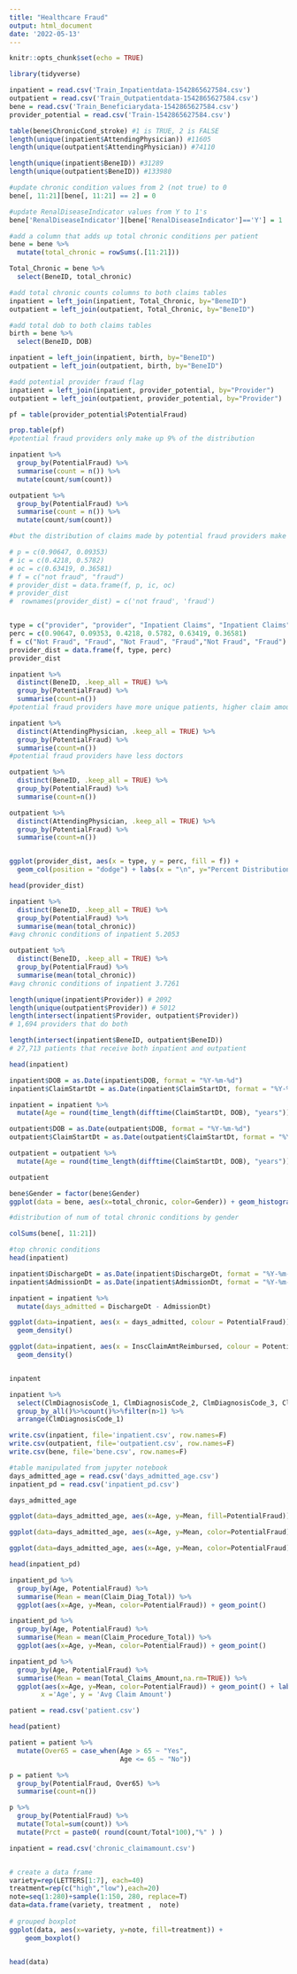 ```yaml
---
title: "Healthcare Fraud"
output: html_document
date: '2022-05-13'
---
```


```r
knitr::opts_chunk$set(echo = TRUE)
```


```r
library(tidyverse)

inpatient = read.csv('Train_Inpatientdata-1542865627584.csv')
outpatient = read.csv('Train_Outpatientdata-1542865627584.csv')
bene = read.csv('Train_Beneficiarydata-1542865627584.csv')
provider_potential = read.csv('Train-1542865627584.csv')

```



```r

table(bene$ChronicCond_stroke) #1 is TRUE, 2 is FALSE
length(unique(inpatient$AttendingPhysician)) #11605
length(unique(outpatient$AttendingPhysician)) #74110

length(unique(inpatient$BeneID)) #31289
length(unique(outpatient$BeneID)) #133980

#update chronic condition values from 2 (not true) to 0
bene[, 11:21][bene[, 11:21] == 2] = 0

#update RenalDiseaseIndicator values from Y to 1's
bene['RenalDiseaseIndicator'][bene['RenalDiseaseIndicator']=='Y'] = 1

#add a column that adds up total chronic conditions per patient
bene = bene %>%
  mutate(total_chronic = rowSums(.[11:21]))

Total_Chronic = bene %>% 
  select(BeneID, total_chronic)

#add total chronic counts columns to both claims tables
inpatient = left_join(inpatient, Total_Chronic, by="BeneID")
outpatient = left_join(outpatient, Total_Chronic, by="BeneID")

```


```r

#add total dob to both claims tables
birth = bene %>% 
  select(BeneID, DOB)

inpatient = left_join(inpatient, birth, by="BeneID")
outpatient = left_join(outpatient, birth, by="BeneID")

#add potential provider fraud flag
inpatient = left_join(inpatient, provider_potential, by="Provider")
outpatient = left_join(outpatient, provider_potential, by="Provider")


```

```r


pf = table(provider_potential$PotentialFraud)

prop.table(pf)
#potential fraud providers only make up 9% of the distribution

inpatient %>%
  group_by(PotentialFraud) %>%
  summarise(count = n()) %>%
  mutate(count/sum(count))

outpatient %>%
  group_by(PotentialFraud) %>%
  summarise(count = n()) %>%
  mutate(count/sum(count))

#but the distribution of claims made by potential fraud providers make up much larger percentage

# p = c(0.90647, 0.09353)
# ic = c(0.4218, 0.5782)
# oc = c(0.63419, 0.36581)
# f = c("not fraud", "fraud")
# provider_dist = data.frame(f, p, ic, oc)
# provider_dist
#  rownames(provider_dist) = c('not fraud', 'fraud')


type = c("provider", "provider", "Inpatient Claims", "Inpatient Claims", "Outpatient Claims", "Outpatient Claims")
perc = c(0.90647, 0.09353, 0.4218, 0.5782, 0.63419, 0.36581)
f = c("Not Fraud", "Fraud", "Not Fraud", "Fraud","Not Fraud", "Fraud")
provider_dist = data.frame(f, type, perc)
provider_dist

inpatient %>%
  distinct(BeneID, .keep_all = TRUE) %>%
  group_by(PotentialFraud) %>%
  summarise(count=n())
#potential fraud providers have more unique patients, higher claim amounts... are these hospitals larger?

inpatient %>%
  distinct(AttendingPhysician, .keep_all = TRUE) %>%
  group_by(PotentialFraud) %>%
  summarise(count=n())
#potential fraud providers have less doctors

outpatient %>%
  distinct(BeneID, .keep_all = TRUE) %>%
  group_by(PotentialFraud) %>%
  summarise(count=n())

outpatient %>%
  distinct(AttendingPhysician, .keep_all = TRUE) %>%
  group_by(PotentialFraud) %>%
  summarise(count=n())


ggplot(provider_dist, aes(x = type, y = perc, fill = f)) +
  geom_col(position = "dodge") + labs(x = "\n", y="Percent Distribution\n", fill="Provider Flag")

head(provider_dist)
```

```r

inpatient %>%
  distinct(BeneID, .keep_all = TRUE) %>%
  group_by(PotentialFraud) %>%
  summarise(mean(total_chronic))
#avg chronic conditions of inpatient 5.2053	

outpatient %>%
  distinct(BeneID, .keep_all = TRUE) %>%
  group_by(PotentialFraud) %>%
  summarise(mean(total_chronic))
#avg chronic conditions of inpatient 3.7261	


```


```r
length(unique(inpatient$Provider)) # 2092
length(unique(outpatient$Provider)) # 5012
length(intersect(inpatient$Provider, outpatient$Provider))
# 1,694 providers that do both

```
```r

length(intersect(inpatient$BeneID, outpatient$BeneID))
# 27,713 patients that receive both inpatient and outpatient
```

```r

head(inpatient)

inpatient$DOB = as.Date(inpatient$DOB, format = "%Y-%m-%d")
inpatient$ClaimStartDt = as.Date(inpatient$ClaimStartDt, format = "%Y-%m-%d")

inpatient = inpatient %>%
  mutate(Age = round(time_length(difftime(ClaimStartDt, DOB), "years")))

outpatient$DOB = as.Date(outpatient$DOB, format = "%Y-%m-%d")
outpatient$ClaimStartDt = as.Date(outpatient$ClaimStartDt, format = "%Y-%m-%d")

outpatient = outpatient %>%
  mutate(Age = round(time_length(difftime(ClaimStartDt, DOB), "years")))

outpatient

```
```r


bene$Gender = factor(bene$Gender)
ggplot(data = bene, aes(x=total_chronic, color=Gender)) + geom_histogram(binwidth=1, fill="white", position="identity", alpha=.5) + labs(x = "\n Number of Chronic Illness", y=" Count\n", fill="Gender")

#distribution of num of total chronic conditions by gender
```


```r
colSums(bene[, 11:21])

#top chronic conditions
head(inpatient)
```

```r

inpatient$DischargeDt = as.Date(inpatient$DischargeDt, format = "%Y-%m-%d")
inpatient$AdmissionDt = as.Date(inpatient$AdmissionDt, format = "%Y-%m-%d")

inpatient = inpatient %>%
  mutate(days_admitted = DischargeDt - AdmissionDt)

ggplot(data=inpatient, aes(x = days_admitted, colour = PotentialFraud)) +
  geom_density()

ggplot(data=inpatient, aes(x = InscClaimAmtReimbursed, colour = PotentialFraud)) +
  geom_density()


inpatent

```

```r

inpatient %>%
  select(ClmDiagnosisCode_1, ClmDiagnosisCode_2, ClmDiagnosisCode_3, ClmDiagnosisCode_4) %>%
  group_by_all()%>%count()%>%filter(n>1) %>%
  arrange(ClmDiagnosisCode_1)

```

```r

write.csv(inpatient, file='inpatient.csv', row.names=F)
write.csv(outpatient, file='outpatient.csv', row.names=F)
write.csv(bene, file='bene.csv', row.names=F)


```




```r
#table manipulated from jupyter notebook
days_admitted_age = read.csv('days_admitted_age.csv')
inpatient_pd = read.csv('inpatient_pd.csv')

```


```r
days_admitted_age
```


```r

ggplot(data=days_admitted_age, aes(x=Age, y=Mean, fill=PotentialFraud)) + geom_bar(position = "dodge", stat="identity") + labs(x = "\n Age", y=" Avg Number of Days Admitted\n", fill="Provider Flag")

ggplot(data=days_admitted_age, aes(x=Age, y=Mean, color=PotentialFraud)) + geom_point()

ggplot(data=days_admitted_age, aes(x=Age, y=Mean, color=PotentialFraud)) + geom_line() 


```


```r
head(inpatient_pd)

```
```r

inpatient_pd %>%
  group_by(Age, PotentialFraud) %>%
  summarise(Mean = mean(Claim_Diag_Total)) %>%
  ggplot(aes(x=Age, y=Mean, color=PotentialFraud)) + geom_point()

inpatient_pd %>%
  group_by(Age, PotentialFraud) %>%
  summarise(Mean = mean(Claim_Procedure_Total)) %>%
  ggplot(aes(x=Age, y=Mean, color=PotentialFraud)) + geom_point()

inpatient_pd %>%
  group_by(Age, PotentialFraud) %>%
  summarise(Mean = mean(Total_Claims_Amount,na.rm=TRUE)) %>%
  ggplot(aes(x=Age, y=Mean, color=PotentialFraud)) + geom_point() + labs(title="Avg Claim Amount Across Age",
        x ='Age', y = 'Avg Claim Amount')


```

```r
patient = read.csv('patient.csv')

head(patient)
```

```r

patient = patient %>%
  mutate(Over65 = case_when(Age > 65 ~ "Yes",
                            Age <= 65 ~ "No"))

p = patient %>%
  group_by(PotentialFraud, Over65) %>%
  summarise(count=n())

p %>%
  group_by(PotentialFraud) %>%
  mutate(Total=sum(count)) %>%
  mutate(Prct = paste0( round(count/Total*100),"%" ) )

```
















```r
inpatient = read.csv('chronic_claimamount.csv')
```

```r

```



```r

# create a data frame
variety=rep(LETTERS[1:7], each=40)
treatment=rep(c("high","low"),each=20)
note=seq(1:280)+sample(1:150, 280, replace=T)
data=data.frame(variety, treatment ,  note)
 
# grouped boxplot
ggplot(data, aes(x=variety, y=note, fill=treatment)) + 
    geom_boxplot()


head(data)

```


